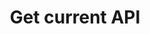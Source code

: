 ---
title: "Get current API"
openapi: "GET /plants"
description: "This will return the API info of the request itself."
---